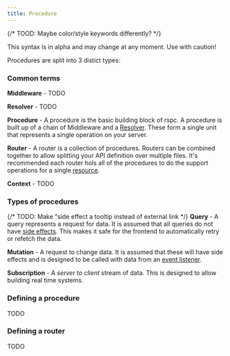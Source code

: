 ```yaml
---
title: Procedure
---
```



{/* TOOD: Maybe color/style keywords differently? */}

<Callout>This syntax is in alpha and may change at any moment. Use with caution!</Callout>

 Procedures are split into 3 distict types:

### Common terms

**Middleware** - TODO

**Resolver** - TODO

**Procedure** - A procedure is the basic building block of rspc. A procedure is built up of a chain of <KeyWord>Middleware</KeyWord> and a [Resolver](todo). These form a single unit that represents a single operation on your server.

**Router** - A router is a collection of procedures. Routers can be combined together to allow splitting your API definition over multiple files. It's recommended each router hols all of the procedures to do the support operations for a single [resource](todo).

**Context** - TODO

### Types of procedures

{/* TODO: Make "side effect a tooltip instead of external link  */}
**Query** - A query represents a request for data. It is assumed that all queries do not have [side effects](https://en.wikipedia.org/wiki/Side_effect_(computer_science)). This makes it safe for the frontend to automatically retry or refetch the data.

**Mutation** - A request to change data. It is assumed that these will have side effects and is designed to be called with data from an [event listener](todo).

**Subscription** - A *server to client* stream of data. This is designed to allow building real time systems.

### Defining a procedure

TODO

### Defining a router

TODO